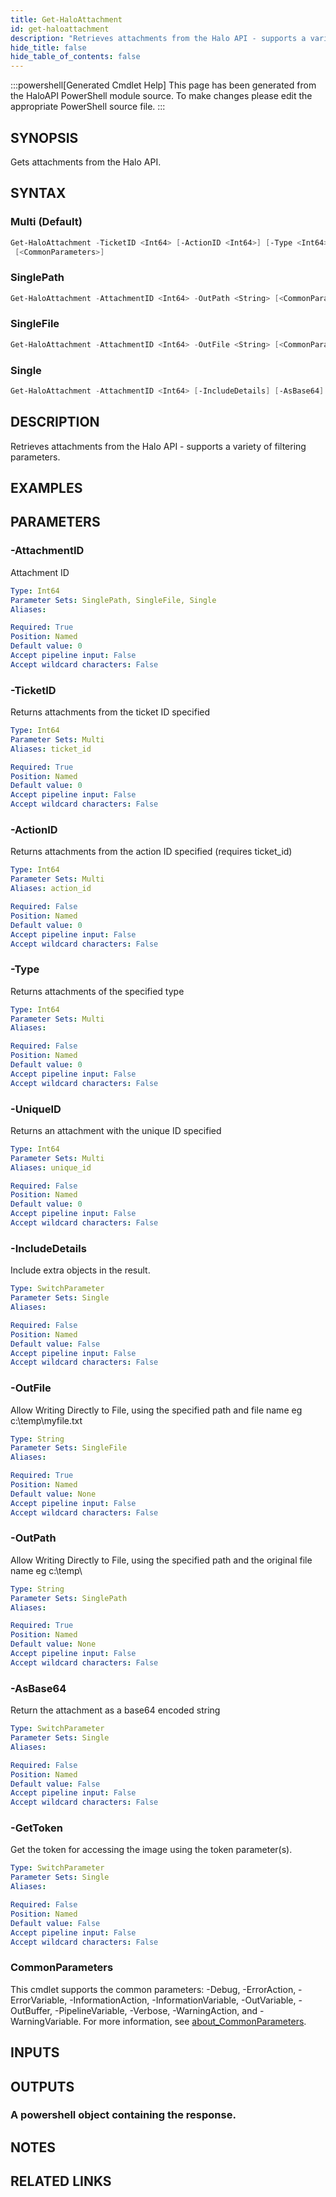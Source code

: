```yaml
---
title: Get-HaloAttachment
id: get-haloattachment
description: "Retrieves attachments from the Halo API - supports a variety of filtering parameters."
hide_title: false
hide_table_of_contents: false
---
```


:::powershell[Generated Cmdlet Help]
This page has been generated from the HaloAPI PowerShell module source. To make changes please edit the appropriate PowerShell source file.
:::

## SYNOPSIS

Gets attachments from the Halo API.

## SYNTAX

### Multi (Default)

```powershell
Get-HaloAttachment -TicketID <Int64> [-ActionID <Int64>] [-Type <Int64>] [-UniqueID <Int64>]
 [<CommonParameters>]
```

### SinglePath

```powershell
Get-HaloAttachment -AttachmentID <Int64> -OutPath <String> [<CommonParameters>]
```

### SingleFile

```powershell
Get-HaloAttachment -AttachmentID <Int64> -OutFile <String> [<CommonParameters>]
```

### Single

```powershell
Get-HaloAttachment -AttachmentID <Int64> [-IncludeDetails] [-AsBase64] [-GetToken] [<CommonParameters>]
```

## DESCRIPTION

Retrieves attachments from the Halo API - supports a variety of filtering parameters.

## EXAMPLES

## PARAMETERS

### -AttachmentID

Attachment ID

```yaml
Type: Int64
Parameter Sets: SinglePath, SingleFile, Single
Aliases:

Required: True
Position: Named
Default value: 0
Accept pipeline input: False
Accept wildcard characters: False
```

### -TicketID

Returns attachments from the ticket ID specified

```yaml
Type: Int64
Parameter Sets: Multi
Aliases: ticket_id

Required: True
Position: Named
Default value: 0
Accept pipeline input: False
Accept wildcard characters: False
```

### -ActionID

Returns attachments from the action ID specified (requires ticket_id)

```yaml
Type: Int64
Parameter Sets: Multi
Aliases: action_id

Required: False
Position: Named
Default value: 0
Accept pipeline input: False
Accept wildcard characters: False
```

### -Type

Returns attachments of the specified type

```yaml
Type: Int64
Parameter Sets: Multi
Aliases:

Required: False
Position: Named
Default value: 0
Accept pipeline input: False
Accept wildcard characters: False
```

### -UniqueID

Returns an attachment with the unique ID specified

```yaml
Type: Int64
Parameter Sets: Multi
Aliases: unique_id

Required: False
Position: Named
Default value: 0
Accept pipeline input: False
Accept wildcard characters: False
```

### -IncludeDetails

Include extra objects in the result.

```yaml
Type: SwitchParameter
Parameter Sets: Single
Aliases:

Required: False
Position: Named
Default value: False
Accept pipeline input: False
Accept wildcard characters: False
```

### -OutFile

Allow Writing Directly to File, using the specified path and file name eg c:\temp\myfile.txt

```yaml
Type: String
Parameter Sets: SingleFile
Aliases:

Required: True
Position: Named
Default value: None
Accept pipeline input: False
Accept wildcard characters: False
```

### -OutPath

Allow Writing Directly to File, using the specified path and the original file name eg c:\temp\

```yaml
Type: String
Parameter Sets: SinglePath
Aliases:

Required: True
Position: Named
Default value: None
Accept pipeline input: False
Accept wildcard characters: False
```

### -AsBase64

Return the attachment as a base64 encoded string

```yaml
Type: SwitchParameter
Parameter Sets: Single
Aliases:

Required: False
Position: Named
Default value: False
Accept pipeline input: False
Accept wildcard characters: False
```

### -GetToken

Get the token for accessing the image using the token parameter(s).

```yaml
Type: SwitchParameter
Parameter Sets: Single
Aliases:

Required: False
Position: Named
Default value: False
Accept pipeline input: False
Accept wildcard characters: False
```

### CommonParameters

This cmdlet supports the common parameters: -Debug, -ErrorAction, -ErrorVariable, -InformationAction, -InformationVariable, -OutVariable, -OutBuffer, -PipelineVariable, -Verbose, -WarningAction, and -WarningVariable. For more information, see [about_CommonParameters](http://go.microsoft.com/fwlink/?LinkID=113216).

## INPUTS


## OUTPUTS

### A powershell object containing the response.

## NOTES

## RELATED LINKS
